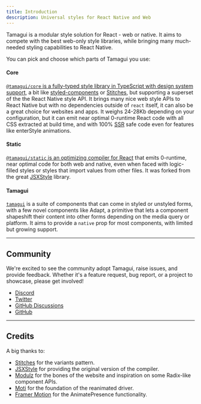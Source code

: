 ```yaml
---
title: Introduction
description: Universal styles for React Native and Web
---
```


<IntroParagraph>
  Tamagui is a modular style solution for React - web or native. It aims to
  compete with the best web-only style libraries, while bringing many
  much-needed styling capabilities to React Native.
</IntroParagraph>

<GetStarted />

You can pick and choose which parts of Tamagui you use:

#### Core

[`@tamagui/core` is a fully-typed style library in TypeScript with design system support](/docs/core/configuration),
a bit like [styled-components](https://styled-components.com) or
[Stitches](https://stitches.dev), but supporting a superset of the the React
Native style API. It brings many nice web style APIs to React Native but with no
dependencies outside of `react` itself, it can also be a great choice for
websites and apps. It weighs 24-28Kb depending on your configuration, but it can
emit near optimal 0-runtime React code with all CSS extracted at build time, and
with 100% [SSR](https://vuejs.org/guide/scaling-up/ssr.html) safe code even for features like enterStyle animations.

#### Static

[`@tamagui/static` is an optimizing compiler for React](/docs/intro/why-a-compiler)
that emits 0-runtime, near optimal code for both web and native, even when faced
with logic-filled styles or styles that import values from other files. It was
forked from the great [JSXStyle](https://github.com/jsxstyle/jsxstyle) library.

#### Tamagui

[`tamagui`](/docs/components/stacks) is a suite of components that can come in
styled or unstyled forms, with a few novel components like Adapt, a primitive
that lets a component shapeshift their content into other forms depending on the
media query or platform. It aims to provide a `native` prop for most components,
with limited but growing support.

---

## Community

We're excited to see the community adopt Tamagui, raise issues, and provide
feedback. Whether it's a feature request, bug report, or a project to showcase,
please get involved!

- [Discord](https://discord.gg/4qh6tdcVDa)
- [Twitter](https://twitter.com/tamagui_js)
- [GitHub Discussions](https://github.com/tamagui/tamagui/discussions)
- [GitHub](https://github.com/tamagui/tamagui)

---

## Credits

A big thanks to:

- [Stitches](https://stitches.dev) for the variants pattern.
- [JSXStyle](https://github.com/jsxstyle/jsxstyle) for providing the original
  version of the compiler.
- [Modulz](https://github.com/modulz) for the bones of the website and
  inspiration on some Radix-like component APIs.
- [Moti](https://moti.fyi) for the foundation of the reanimated driver.
- [Framer Motion](https://github.com/framer/motion) for the AnimatePresence
  functionality.
